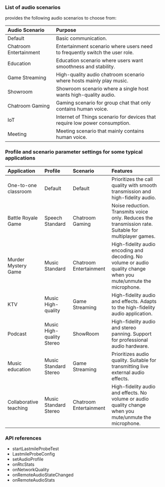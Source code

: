 <PlatformWrapper platform="flutter">

### List of audio scenarios

<Vpd k="SDK" /> provides the following audio scenarios to choose from:

|Audio Scenario |Purpose|
|:---|:---|
|Default | Basic communication.|
|Chatroom Entertainment |Entertainment scenario where users need to frequently switch the user role.|
|Education |Education scenario where users want smoothness and stability.|
|Game Streaming |High-quality audio chatroom scenario where hosts mainly play music.|
|Showroom |Showroom scenario where a single host wants high-quality audio.|
|Chatroom Gaming |Gaming scenario for group chat that only contains human voice.|
|IoT |Internet of Things scenario for devices that require low power consumption.|
|Meeting |Meeting scenario that mainly contains human voice.|

### Profile and scenario parameter settings for some typical applications

|Application |Profile |Scenario |Features|
|:---|:---|:---|:---|
|One-to-one classroom |Default |Default | Prioritizes the call quality with smooth transmission and high-fidelity audio.|
|Battle Royale Game	|Speech Standard |Chatroom Gaming |Noise reduction. Transmits voice only. Reduces the transmission rate. Suitable for multiplayer games.|
|Murder Mystery Game |Music Standard |Chatroom Entertainment |High-fidelity audio encoding and decoding. No volume or audio quality change when you mute/unmute the microphone.|
|KTV |Music High-quality |Game Streaming |High-fidelity audio and effects. Adapts to the high-fidelity audio application.|
|Podcast |Music High-quality Stereo |ShowRoom |High-fidelity audio and stereo panning. Support for professional audio hardware.|
|Music education |Music Standard Stereo |Game Streaming |Prioritizes audio quality. Suitable for transmitting live external audio effects.|
|Collaborative teaching	|Music Standard Stereo |Chatroom Entertainment |High-fidelity audio and effects. No volume or audio quality change when you mute/unmute the microphone.|


### API references

- <Link to="{{global.API_REF_FLUTTER_ROOT_VOICE_SDK}}/class_irtcengine.html#api_irtcengine_startlastmileprobetest">startLastmileProbeTest</Link>

- <Link to="{{global.API_REF_FLUTTER_ROOT_VOICE_SDK}}/rtc_api_data_type.html#class_lastmileprobeconfig">LastmileProbeConfig</Link>

- <Link to="{{global.API_REF_FLUTTER_ROOT_VOICE_SDK}}/class_irtcengine.html#ariaid-title102">setAudioProfile</Link>

- <Link to="{{global.API_REF_FLUTTER_ROOT_VOICE_SDK}}/class_irtcengineeventhandler.html#callback_irtcengineeventhandler_onrtcstats">onRtcStats</Link>

- <Link to="{{global.API_REF_FLUTTER_ROOT_VOICE_SDK}}/class_irtcengineeventhandler.html#callback_irtcengineeventhandler_onnetworkquality">onNetworkQuality</Link>

- <Link to="{{global.API_REF_FLUTTER_ROOT_VOICE_SDK}}/class_irtcengineeventhandler.html#callback_irtcengineeventhandler_onremoteaudiostatechanged">onRemoteAudioStateChanged</Link>

- <Link to="{{global.API_REF_FLUTTER_ROOT_VOICE_SDK}}/class_irtcengineeventhandler.html#callback_irtcengineeventhandler_onremoteaudiostats">onRemoteAudioStats</Link>

</PlatformWrapper>

